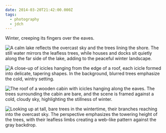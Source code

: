 ```yaml
---
date: 2014-03-20T21:42:00.000Z
tags:
  - photography
  - jdch
---
```

Winter, creeping its fingers over the eaves.

![A calm lake reflects the overcast sky and the trees lining the shore. The still water mirrors the leafless trees, while houses and docks sit quietly along the far side of the lake, adding to the peaceful winter landscape.](/assets/photos/20140302-IMG_3681.jpg)

![A close-up of icicles hanging from the edge of a roof, each icicle formed into delicate, tapering shapes. In the background, blurred trees emphasize the cold, wintry setting.](/assets/photos/20140319-IMG_3714.jpg)

![The roof of a wooden cabin with icicles hanging along the eaves. The trees surrounding the cabin are bare, and the scene is framed against a cold, cloudy sky, highlighting the stillness of winter.](/assets/photos/20140319-IMG_3729.jpg)

![Looking up at tall, bare trees in the wintertime, their branches reaching into the overcast sky. The perspective emphasizes the towering height of the trees, with their leafless limbs creating a web-like pattern against the gray backdrop.](/assets/photos/20140319-IMG_3718.jpg)

